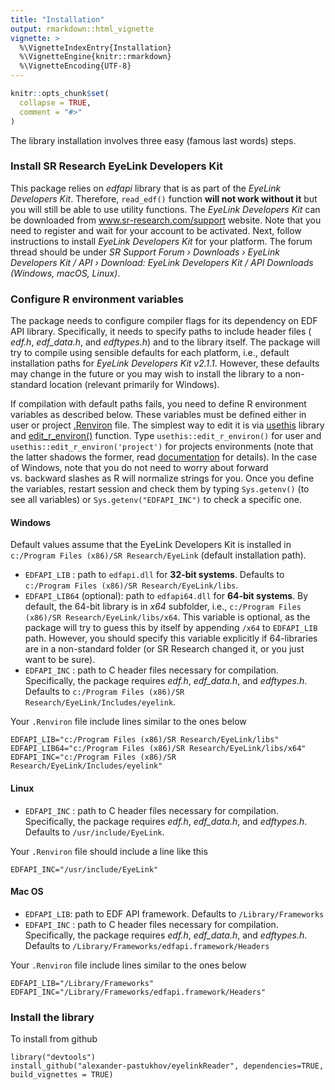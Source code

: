 ```yaml
---
title: "Installation"
output: rmarkdown::html_vignette
vignette: >
  %\VignetteIndexEntry{Installation}
  %\VignetteEngine{knitr::rmarkdown}
  %\VignetteEncoding{UTF-8}
---
```


```r
knitr::opts_chunk$set(
  collapse = TRUE,
  comment = "#>"
)
```

The library installation involves three easy (famous last words) steps.

### Install SR Research EyeLink Developers Kit
This package relies on _edfapi_ library that is as part of the _EyeLink Developers Kit_. Therefore, `read_edf()` function **will not work without it** but you will still be able to use utility functions. The _EyeLink Developers Kit_ can be downloaded from [www.sr-research.com/support](https://www.sr-research.com/support/) website. Note that you need to register and wait for your account to be activated. Next, follow instructions to install _EyeLink Developers Kit_ for your platform. The forum thread should be under _SR Support Forum › Downloads › EyeLink Developers Kit / API › Download: EyeLink Developers Kit / API Downloads (Windows, macOS, Linux)_.

### Configure R environment variables

The package needs to configure compiler flags for its dependency on EDF API library. Specifically, it needs to specify paths to include header files ( _edf.h_, _edf_data.h_, and _edftypes.h_) and to the library itself. The package will try to compile using sensible defaults for each platform, i.e., default installation paths for _EyeLink Developers Kit v2.1.1_. However, these defaults may change in the future or you may wish to install the library to a non-standard location (relevant primarily for Windows).

If compilation with default paths fails, you need to define R environment variables as described below. These variables must be defined either in user or project [.Renviron](https://stat.ethz.ch/R-manual/R-devel/library/base/html/Startup.html) file. The simplest way to edit it is via [usethis](https://usethis.r-lib.org/) library and [edit_r_environ()](https://usethis.r-lib.org/reference/edit.html) function. Type `usethis::edit_r_environ()` for user and `usethis::edit_r_environ('project')` for projects environments (note that the latter shadows the former, read [documentation](https://usethis.r-lib.org/) for details). In the case of Windows, note that you do not need to worry about forward vs. backward slashes as R will normalize strings for you. Once you define the variables, restart session and check them by typing `Sys.getenv()` (to see all variables) or `Sys.getenv("EDFAPI_INC")` to check a specific one.

#### Windows
Default values assume that the EyeLink Developers Kit is installed in `c:/Program Files (x86)/SR Research/EyeLink` (default installation path).

* `EDFAPI_LIB` : path to `edfapi.dll` for **32-bit systems**. Defaults to `c:/Program Files (x86)/SR Research/EyeLink/libs`.
* `EDFAPI_LIB64` (optional): path to `edfapi64.dll` for **64-bit systems**. By default, the 64-bit library is in _x64_ subfolder, i.e., `c:/Program Files (x86)/SR Research/EyeLink/libs/x64`. This variable is optional, as the package will try to guess this by itself by appending `/x64` to `EDFAPI_LIB` path. However, you should specify this variable explicitly if 64-libraries are in a non-standard folder (or SR Research changed it, or you just want to be sure).
* `EDFAPI_INC` : path to C header files necessary for compilation. Specifically, the package requires _edf.h_, _edf_data.h_, and _edftypes.h_. Defaults to `c:/Program Files (x86)/SR Research/EyeLink/Includes/eyelink`.

Your `.Renviron` file include lines similar to the ones below
```
EDFAPI_LIB="c:/Program Files (x86)/SR Research/EyeLink/libs"
EDFAPI_LIB64="c:/Program Files (x86)/SR Research/EyeLink/libs/x64"
EDFAPI_INC="c:/Program Files (x86)/SR Research/EyeLink/Includes/eyelink"
```

#### Linux
* `EDFAPI_INC` : path to C header files necessary for compilation. Specifically, the package requires _edf.h_, _edf_data.h_, and _edftypes.h_. Defaults to `/usr/include/EyeLink`.

Your `.Renviron` file should include a line like this
```
EDFAPI_INC="/usr/include/EyeLink"
```

#### Mac OS

* `EDFAPI_LIB`: path to EDF API framework. Defaults to `/Library/Frameworks`
* `EDFAPI_INC` : path to C header files necessary for compilation. Specifically, the package requires _edf.h_, _edf_data.h_, and _edftypes.h_. Defaults to `/Library/Frameworks/edfapi.framework/Headers`

Your `.Renviron` file include lines similar to the ones below
```
EDFAPI_LIB="/Library/Frameworks"
EDFAPI_INC="/Library/Frameworks/edfapi.framework/Headers"
```

### Install the library

To install from github
```
library("devtools")
install_github("alexander-pastukhov/eyelinkReader", dependencies=TRUE,  build_vignettes = TRUE)
```
